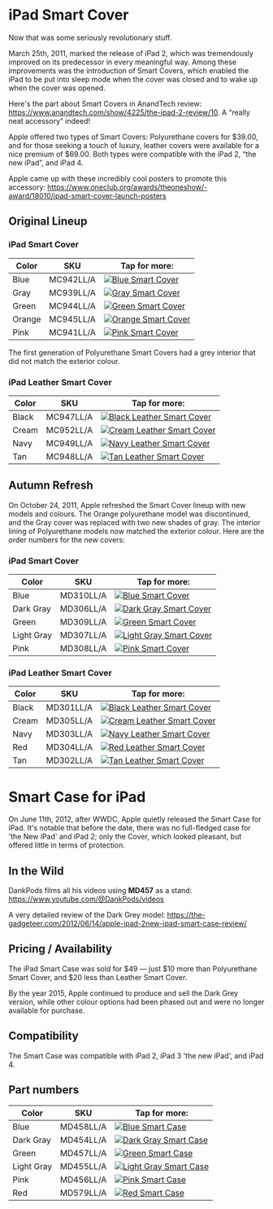 

# iPad Smart Cover

Now that was some seriously revolutionary stuff.

March 25th, 2011, marked the release of iPad 2, which was tremendously improved on its predecessor in every meaningful way. Among these improvements was the introduction of Smart Covers, which enabled the iPad to be put into sleep mode when the cover was closed and to wake up when the cover was opened.

Here's the part about Smart Covers in AnandTech review: https://www.anandtech.com/show/4225/the-ipad-2-review/10. A “really neat accessory” indeed!

Apple offered two types of Smart Covers: Polyurethane covers for \$39.00, and for those seeking a touch of luxury, leather covers were available for a nice premium of \$69.00. Both types were compatible with the iPad 2, “the new iPad”, and iPad 4.

Apple came up with these incredibly cool posters to promote this accessory: https://www.oneclub.org/awards/theoneshow/-award/18010/ipad-smart-cover-launch-posters

## Original Lineup

### iPad Smart Cover

| Color | SKU | Tap for more: |
| --- | --- | --- |
| Blue | MC942<wbr/>LL/A | <a href="/ancient/ipad_2/MC942" target="_blank"><img src="/everypreview/MC942.webp" alt="Blue Smart Cover"/></a> |
| Gray | MC939<wbr/>LL/A | <a href="/ancient/ipad_2/MC939" target="_blank"><img src="/everypreview/MC939.webp" alt="Gray Smart Cover"/></a> |
| Green | MC944<wbr/>LL/A | <a href="/ancient/ipad_2/MC944" target="_blank"><img src="/everypreview/MC944.webp" alt="Green Smart Cover"/></a> |
| Orange | MC945<wbr/>LL/A | <a href="/ancient/ipad_2/MC945" target="_blank"><img src="/everypreview/MC945.webp" alt="Orange Smart Cover"/></a> |
| Pink | MC941<wbr/>LL/A | <a href="/ancient/ipad_2/MC941" target="_blank"><img src="/everypreview/MC941.webp" alt="Pink Smart Cover"/></a> |

The first generation of Polyurethane Smart Covers had a grey interior that did not match the exterior colour.

### iPad Leather Smart Cover

| Color | SKU | Tap for more: |
| --- | --- | --- |
| Black | MC947<wbr/>LL/A | <a href="/ancient/ipad_2/MC947" target="_blank"><img src="/everypreview/MC947.webp" alt="Black Leather Smart Cover"/></a> |
| Cream | MC952<wbr/>LL/A | <a href="/ancient/ipad_2/MC952" target="_blank"><img src="/everypreview/MC952.webp" alt="Cream Leather Smart Cover"/></a> |
| Navy | MC949<wbr/>LL/A | <a href="/ancient/ipad_2/MC949" target="_blank"><img src="/everypreview/MC949.webp" alt="Navy Leather Smart Cover"/></a> |
| Tan | MC948<wbr/>LL/A | <a href="/ancient/ipad_2/MC948" target="_blank"><img src="/everypreview/MC948.webp" alt="Tan Leather Smart Cover"/></a> |

## Autumn Refresh

On October 24, 2011, Apple refreshed the Smart Cover lineup with new models and colours. The Orange polyurethane model was discontinued, and the Gray cover was replaced with two new shades of gray. The interior lining of Polyurethane models now matched the exterior colour. Here are the order numbers for the new covers:

### iPad Smart Cover

| Color | SKU | Tap for more: |
| --- | --- | --- |
| Blue | MD310<wbr/>LL/A | <a href="/ancient/ipad_2/MD310" target="_blank"><img src="/everypreview/MD310.webp" alt="Blue Smart Cover"/></a> |
| Dark Gray | MD306<wbr/>LL/A | <a href="/ancient/ipad_2/MD306" target="_blank"><img src="/everypreview/MD306.webp" alt="Dark Gray Smart Cover"/></a> |
| Green | MD309<wbr/>LL/A | <a href="/ancient/ipad_2/MD309" target="_blank"><img src="/everypreview/MD309.webp" alt="Green Smart Cover"/></a> |
| Light Gray | MD307<wbr/>LL/A | <a href="/ancient/ipad_2/MD307" target="_blank"><img src="/everypreview/MD307.webp" alt="Light Gray Smart Cover"/></a> |
| Pink | MD308<wbr/>LL/A | <a href="/ancient/ipad_2/MD308" target="_blank"><img src="/everypreview/MD308.webp" alt="Pink Smart Cover"/></a> |

### iPad Leather Smart Cover

| Color | SKU | Tap for more: |
| --- | --- | --- |
| Black | MD301<wbr/>LL/A | <a href="/ancient/ipad_2/MD301" target="_blank"><img src="/everypreview/MD301.webp" alt="Black Leather Smart Cover"/></a> |
| Cream | MD305<wbr/>LL/A | <a href="/ancient/ipad_2/MD305" target="_blank"><img src="/everypreview/MD305.webp" alt="Cream Leather Smart Cover"/></a> |
| Navy | MD303<wbr/>LL/A | <a href="/ancient/ipad_2/MD303" target="_blank"><img src="/everypreview/MD303.webp" alt="Navy Leather Smart Cover"/></a> |
| Red | MD304<wbr/>LL/A | <a href="/ancient/ipad_2/MD304" target="_blank"><img src="/everypreview/MD304.webp" alt="Red Leather Smart Cover"/></a> |
| Tan | MD302<wbr/>LL/A | <a href="/ancient/ipad_2/MD302" target="_blank"><img src="/everypreview/MD302.webp" alt="Tan Leather Smart Cover"/></a> |

# Smart Case for iPad

On June 11th, 2012, after WWDC, Apple quietly released the Smart Case for iPad. It's notable that before the date, there was no full-fledged case for 'the New iPad' and iPad 2; only the Cover, which looked pleasant, but offered little in terms of protection.

## In the Wild

DankPods films all his videos using **MD457** as a stand: https://www.youtube.com/@DankPods/videos

A very detailed review of the Dark Grey model: https://the-gadgeteer.com/2012/06/14/apple-ipad-2new-ipad-smart-case-review/

## Pricing / Availability

The iPad Smart Case was sold for \$49 — just \$10 more than Polyurethane Smart Cover, and $20 less than Leather Smart Cover.

By the year 2015, Apple continued to produce and sell the Dark Grey version, while other colour options had been phased out and were no longer available for purchase.

## Compatibility

The Smart Case was compatible with iPad 2, iPad 3 'the new iPad', and iPad 4.

## Part numbers

| Color | SKU | Tap for more: |
| --- | --- | --- |
| Blue | MD458<wbr/>LL/A | <a href="/ancient/ipad_2/MD458" target="_blank"><img src="/everypreview/MD458.webp" alt="Blue Smart Case"/></a> |
| Dark Gray | MD454<wbr/>LL/A | <a href="/ancient/ipad_2/MD454" target="_blank"><img src="/everypreview/MD454.webp" alt="Dark Gray Smart Case"/></a> |
| Green | MD457<wbr/>LL/A | <a href="/ancient/ipad_2/MD457" target="_blank"><img src="/everypreview/MD457.webp" alt="Green Smart Case"/></a> |
| Light Gray | MD455<wbr/>LL/A | <a href="/ancient/ipad_2/MD455" target="_blank"><img src="/everypreview/MD455.webp" alt="Light Gray Smart Case"/></a> |
| Pink | MD456<wbr/>LL/A | <a href="/ancient/ipad_2/MD456" target="_blank"><img src="/everypreview/MD456.webp" alt="Pink Smart Case"/></a> |
| Red | MD579<wbr/>LL/A | <a href="/ancient/ipad_2/MD579" target="_blank"><img src="/everypreview/MD579.webp" alt="Red Smart Case"/></a> |

